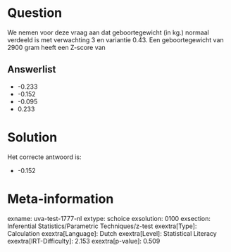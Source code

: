 Question
========

We nemen voor deze vraag aan dat geboortegewicht (in kg.) normaal
verdeeld is met verwachting 3 en variantie 0.43. Een geboortegewicht van
2900 gram heeft een Z-score van

Answerlist
----------

* -0.233
* -0.152
* -0.095
* 0.233

Solution
========

Het correcte antwoord is: 

* -0.152

Meta-information
================
exname: uva-test-1777-nl
extype: schoice
exsolution: 0100
exsection: Inferential Statistics/Parametric Techniques/z-test
exextra[Type]: Calculation
exextra[Language]: Dutch
exextra[Level]: Statistical Literacy
exextra[IRT-Difficulty]: 2.153
exextra[p-value]: 0.509
